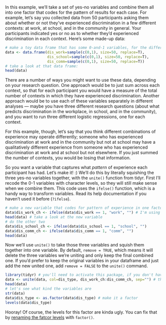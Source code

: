 In this example, we'll take a set of yes-no variables and combine them all into one factor that codes for the pattern of results for each case. 
For example, let's say you collected data from 50 participants asking them about whether or not they've experienced discrimination in a few different contexts: at work, at school, and in the community in general. 
Your participants indicated yes or no as to whether they'd experienced discrimination in each context.
Here's some made-up data:

```r
# make a toy data frame that has some 0-and-1 variables, for the different trauma types
data <- data.frame(dis_work=sample(c(0,1), size=50, replace=T), 
                   dis_school=sample(c(0,1), size=50, replace=T),
                   dis_comm=sample(c(0,1), size=50, replace=T))
# take a look at that data frame:
head(data)
```

There are a number of ways you might want to use these data, depending on your research question. 
One approach would be to just sum across each context, so that for each participant you would have a measure of the total number of contexts in which they have experienced discrimination.
Another approach would be to use each of these variables separately in different analyses --- maybe you have three different research questions (about what predicts discrimination in the workplace, in school, and in the community), and you want to run three different logistic regressions, one for each context.

For this example, though, let's say that you think different combinations of experience may operate differently; someone who has experienced discrimination at work and in the community but not at school may have a qualitatively different experience from someone who has experienced discrimination at work and at school but not elsewhere. 
If you just summed the number of contexts, you would be losing that information. 

So you want a variable that captures what *pattern* of experience each participant has had. 
Let's make it! :)
We'll do this by literally squishing the three yes-no variables together, with the `unite()` function from tidyr.
First I'll recode the 0-1 variables with character levels, so they will still make sense when we combine them.
This code uses the `ifelse()` function, which is a handy way to transform variables. 
Read its help documentation if you haven't used it before (`?ifelse`).

```r
# make a new variable that codes for pattern of experience in one factor
data$dis_work_ch <- ifelse(data$dis_work == 1, "work", "") # I'm using _ch to stand for "character"
head(data) # take a look at the new variable
# do the other two 
data$dis_school_ch <- ifelse(data$dis_school == 1, "school", "") 
data$dis_comm_ch <- ifelse(data$dis_comm == 1, "comm", "") 
head(data)
```

Now we'll use `unite()` to take those three variables and squish them together into one variable.
By default, `remove = TRUE`, which means it will delete the three variables we're uniting and only keep the final combined one. 
If you'd prefer to keep the original variables in your dataframe and just add the new united one, add `remove = FALSE` to the `unite()` command.

```r
library(tidyr) # you'll need to activate this package, if you don't have it loaded already (but you shouldn't need to install it again)
data <- unite(data, col=dis_type, dis_work_ch:dis_comm_ch, sep="") # the colon here means "from dis_work_ch to dis_comm_ch", so it includes dis_school_ch as well, since that's in between them
head(data)
# let's see what kind the variables are
str(data)
data$dis_type <- as.factor(data$dis_type) # make it a factor
levels(data$dis_type)
```

Hooray! 
Of course, the levels for this factor are kinda ugly. 
You can fix that by [renaming the fatcor levels](https://github.com/rosemm/rexamples/blob/master/rename_factors.Rmd) with `factor()`.